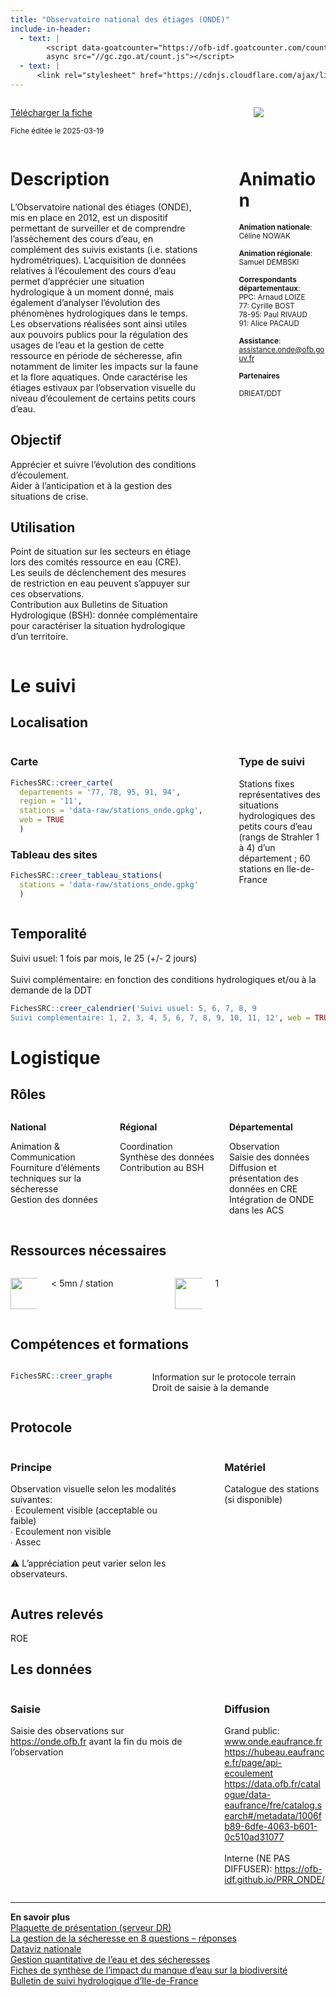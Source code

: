 ```yaml
---
title: "Observatoire national des étiages (ONDE)"
include-in-header:
  - text: |
        <script data-goatcounter="https://ofb-idf.goatcounter.com/count"
        async src="//gc.zgo.at/count.js"></script>
  - text: |
      <link rel="stylesheet" href="https://cdnjs.cloudflare.com/ajax/libs/font-awesome/6.0.0-beta3/css/all.min.css">
---
```


:::::::::::::: {.columns}
::: {.column width="70%"}
<a href="onde.xlsx" class="btn btn-primary" download>
  <i class="fas fa-file-arrow-down"></i> Télécharger la fiche
</a>

<small>Fiche éditée le 2025-03-19</small>

:::
::: {.column width="5%"}
:::
::: {.column width="25%"}
<img src="https://www.eaufrance.fr/sites/default/files/2018-05/onde.png" style="max-width:100%; max-height:150px; ">

:::
::::::::::::::


:::::::::::::: {.columns}
::: {.column width="65%"}
# Description

L'Observatoire national des étiages (ONDE), mis en place en 2012, est un dispositif permettant de surveiller et de comprendre l'assèchement des cours d'eau, en complément des suivis existants (i.e. stations hydrométriques). L’acquisition de données relatives à l’écoulement des cours d’eau permet d’apprécier une situation hydrologique à un moment donné, mais également d’analyser l’évolution des phénomènes hydrologiques dans le temps. Les observations réalisées sont ainsi utiles aux pouvoirs publics pour la régulation des usages de l'eau et la gestion de cette ressource en période de sécheresse, afin notamment de limiter les impacts sur la faune et la flore aquatiques. Onde caractérise les étiages estivaux par l'observation visuelle du niveau d'écoulement de certains petits cours d'eau.


## Objectif

Apprécier et suivre l'évolution des conditions d'écoulement.<br>Aider à l'anticipation et à la gestion des situations de crise.

## Utilisation

Point de situation sur les secteurs en étiage lors des comités ressource en eau (CRE).<br>Les seuils de déclenchement des mesures de restriction en eau peuvent s'appuyer sur ces observations.<br>Contribution aux Bulletins de Situation Hydrologique (BSH): donnée complémentaire pour caractériser la situation hydrologique d’un territoire.
:::
::: {.column width="5%"}
:::
::: {.column width="30%"}
# Animation
<small>
<b>Animation nationale</b>:<br>Céline NOWAK<br><br><b>Animation régionale</b>:<br>Samuel DEMBSKI<br><br><b>Correspondants départementaux</b>:<br>PPC: Arnaud LOIZE<br>77: Cyrille BOST<br>78-95: Paul RIVAUD<br>91: Alice PACAUD<br><br><b>Assistance</b>:<br><a href='mailto:assistance.onde@ofb.gouv.fr'>assistance.onde@ofb.gouv.fr</a>

<b>Partenaires</b>

DRIEAT/DDT
</small>
:::
::::::::::::::

# Le suivi

## Localisation
:::::::::::::: {.columns}
::: {.column width="67%"}

::: panel-tabset
### Carte
```r
FichesSRC::creer_carte(
  departements = '77, 78, 95, 91, 94',
  region = '11',
  stations = 'data-raw/stations_onde.gpkg',
  web = TRUE
  )
```

### Tableau des sites
```r
FichesSRC::creer_tableau_stations(
  stations = 'data-raw/stations_onde.gpkg'
  )
```

:::

:::
:::{.column width="3%"}
:::
:::{.column width="30%"}
### Type de suivi
Stations fixes représentatives des situations hydrologiques des petits cours d'eau (rangs de Strahler 1 à 4) d'un département ; 60 stations en Ile-de-France
:::
::::::::::::::
## Temporalité
Suivi usuel: 1 fois par mois, le 25 (+/- 2 jours)<br><br>Suivi complémentaire: en fonction des conditions hydrologiques et/ou à la demande de la DDT


```r
FichesSRC::creer_calendrier('Suivi usuel: 5, 6, 7, 8, 9
Suivi complémentaire: 1, 2, 3, 4, 5, 6, 7, 8, 9, 10, 11, 12', web = TRUE)
```


# Logistique

## Rôles
:::::::::::::: {.columns}
::: {.column width="33%"}
<b>National</b>

Animation & Communication<br>Fourniture d'éléments techniques sur la sécheresse<br>Gestion des données
:::
::: {.column width="33%"}
<b>Régional</b>

Coordination<br>Synthèse des données<br>Contribution au BSH
:::
::: {.column width="33%"}
<b>Départemental</b>

Observation<br>Saisie des données<br>Diffusion et présentation des données en CRE<br>Intégration de ONDE dans les ACS
:::
::::::::::::::

## Ressources nécessaires

:::::::::::::: {.columns}
::: {.column width="10%"}
<img src="www/history.png" height="50">
:::
::: {.column width="40%"}
  < 5mn / station
:::
::: {.column width="10%"}
<img src="www/standing-up-man.png" height="50">
:::
::: {.column width="40%"}
  1
:::
::::::::::::::


## Compétences et formations

:::::::::::::: {.columns}
::: {.column width="35%"}

```r
FichesSRC::creer_graphe_expertise('Initié')
```


:::
::: {.column width="5%"}
:::
::: {.column width="60%"}
Information sur le protocole terrain<br>Droit de saisie à la demande
:::
::::::::::::::


## Protocole
:::::::::::::: {.columns}
::: {.column width="60%"}
### Principe

Observation visuelle selon les modalités suivantes:<br>∙ Ecoulement visible (acceptable ou faible)<br>∙ Ecoulement non visible<br>∙ Assec<br><br>⚠️ L'appréciation peut varier selon les observateurs.
:::
::: {.column width="5%"}
:::
::: {.column width="35%"}
### Matériel

Catalogue des stations (si disponible)
:::
::::::::::::::

## Autres relevés  
ROE

## Les données

:::::::::::::: {.columns}
::: {.column width="60%"}
### Saisie

Saisie des observations sur <a href='https://onde.ofb.fr'>https://onde.ofb.fr</a> avant la fin du mois de l'observation
:::
::: {.column width="5%"}
:::
::: {.column width="35%"}
### Diffusion

Grand public: <a href='http://www.onde.eaufrance.fr'>www.onde.eaufrance.fr</a><br><a href='https://hubeau.eaufrance.fr/page/api-ecoulement'>https://hubeau.eaufrance.fr/page/api-ecoulement</a><br><a href='https://data.ofb.fr/catalogue/data-eaufrance/fre/catalog.search#/metadata/1006fb89-6dfe-4063-b601-0c510ad31077'>https://data.ofb.fr/catalogue/data-eaufrance/fre/catalog.search#/metadata/1006fb89-6dfe-4063-b601-0c510ad31077</a><br><br>Interne (NE PAS DIFFUSER): <a href='https://ofb-idf.github.io/PRR_ONDE/'>https://ofb-idf.github.io/PRR_ONDE/</a>
:::
::::::::::::::

<hr>

<div class="card">
  <b>En savoir plus</b><br>
  <a href="\\ad.intra\dfs\COMMUNS\REGIONS\IDF\DR\05_CONNAISSANCE\ONDE\01_Documentation\ONDE_fiche technique.pdf"> Plaquette de présentation (serveur DR)</a><br>
  <a href="https://www.ofb.gouv.fr/la-gestion-de-la-secheresse-en-8-questions-reponses">La gestion de la sécheresse en 8 questions – réponses</a><br>
  <a href="https://professionnels.ofb.fr/fr/doc-dataviz/dataviz-lassechement-estival-cours-deau-metropole-2012-2022">Dataviz nationale</a><br>
  <a href="https://intranet.ofb.fr/gestion-quantitative-de-leau-et-des-secheresses">Gestion quantitative de l'eau et des sécheresses</a><br>
  <a href="https://intranet.ofb.fr/sites/default/files/Ressources/Th%C3%A9matiques/s%C3%A9cheresse/Fiches%20techniques_manquedeau_faune%20aquatique.pdf">Fiches de synthèse de l'impact du manque d'eau sur la biodiversité</a><br>
  <a href="https://www.drieat.ile-de-france.developpement-durable.gouv.fr/bulletin-de-suivi-hydrologique-d-ile-de-france-r4864.html"> Bulletin de suivi hydrologique d'Ile-de-France</a><br>
</div>
